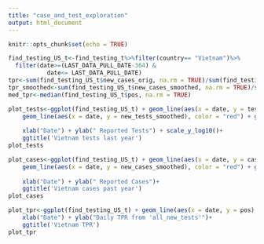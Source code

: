 ```yaml
---
title: "case_and_test_exploration"
output: html_document
---
```


```r
knitr::opts_chunk$set(echo = TRUE)
```

```r
find_testing_US_t<-find_testing_t%>%filter(country== "Vietnam")%>%
  filter(date>=(LAST_DATA_PULL_DATE-364) & 
           date<= LAST_DATA_PULL_DATE)
tpr<-sum(find_testing_US_t$new_cases_orig, na.rm = TRUE)/sum(find_testing_US_t$new_tests_orig, na.rm = TRUE)
tpr_smoothed<-sum(find_testing_US_t$new_cases_smoothed, na.rm = TRUE)/sum(find_testing_US_t$new_tests_smoothed, na.rm = TRUE)
med_tpr<-median(find_testing_US_t$pos, na.rm = TRUE)

plot_tests<-ggplot(find_testing_US_t) + geom_line(aes(x = date, y = tests_7d_avg), color = "blue") +
    geom_line(aes(x = date, y = new_tests_smoothed), color = "red") + geom_bar(aes(x = date, y = new_tests_orig), 
                                                                               fill = "blue", alpha = 0.1, stat = "identity")+
    xlab("Date") + ylab(" Reported Tests") + scale_y_log10()+
    ggtitle('Vietnam tests last year')
plot_tests

plot_cases<-ggplot(find_testing_US_t) + geom_line(aes(x = date, y = cases_7d_avg), color = "blue") +
    geom_line(aes(x = date, y = new_cases_smoothed), color = "red") + geom_bar(aes(x = date, y = new_cases_orig),
                                                                               fill = "blue", alpha = 0.1, stat = "identity")+
    xlab("Date") + ylab(" Reported Cases")+
    ggtitle('Vietnam cases past year')
plot_cases

plot_tpr<-ggplot(find_testing_US_t) + geom_line(aes(x = date, y = pos), color = "black") +
    xlab("Date") + ylab("Daily TPR from 'all_new_tests'")+
    ggtitle('Vietnam TPR')
plot_tpr
```
